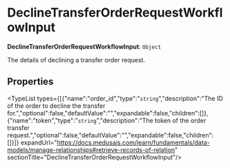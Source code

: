 
# DeclineTransferOrderRequestWorkflowInput

 **DeclineTransferOrderRequestWorkflowInput**: `Object`

The details of declining a transfer order request.

## Properties

<TypeList types={[{"name":"order_id","type":"`string`","description":"The ID of the order to decline the transfer for.","optional":false,"defaultValue":"","expandable":false,"children":[]},{"name":"token","type":"`string`","description":"The token of the order transfer request.","optional":false,"defaultValue":"","expandable":false,"children":[]}]} expandUrl="https://docs.medusajs.com/learn/fundamentals/data-models/manage-relationships#retrieve-records-of-relation" sectionTitle="DeclineTransferOrderRequestWorkflowInput"/>
